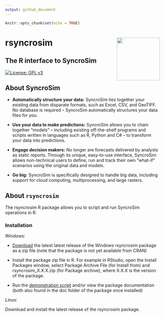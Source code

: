 ```yaml
---
output: github_document
---
```


```r
knitr::opts_chunk$set(echo = TRUE)
```

# rsyncrosim <img src="inst/images/sticker.png" align="right" width=140/>
## The R interface to SyncroSim

[![License: GPL v3](https://img.shields.io/badge/License-GPL%20v3-blue.svg)](http://www.gnu.org/licenses/gpl-3.0)

## About SyncroSim

- **Automatically structure your data:**
SyncroSim ties together your existing data from disparate formats, such as Excel, CSV, and GeoTIFF. No database is required – SyncroSim automatically structures your data files for you.

- **Use your data to make predictions:**
SyncroSim allows you to chain together “models” – including existing off-the-shelf programs and scripts written in languages such as R, Python and C# – to transform your data into predictions.

- **Engage decision makers:**
No longer are forecasts delivered by analysts as static reports. Through its unique, easy-to-use interface, SyncroSim allows non-technical users to define, run and track their own “what-if” scenarios using the original data and models.

- **Go big:**
SyncroSim is specifically designed to handle big data, including support for cloud computing, multiprocessing, and large rasters.

## About `rsyncrosim`
The rsyncrosim R package allows you to script and run SyncroSim operations in R. 

### Installation
_Windows:_

- [Download](https://github.com/syncrosim/rsyncrosim/releases/) the latest latest release of the Windows rsyncrosim package as a zip file (note that the package is not yet available from CRAN)

- Install the package zip file in R. For example in RStudio, open the Install Packages window, select Package Archive File (for Install from) and rsyncrosim_X.X.X.zip (for Package archive), where X.X.X is the version of the package.

- Run the [demonstration script](https://github.com/syncrosim/rsyncrosim/blob/dev/demo/rsyncrosim-demo.R) and/or view the package documentation (both also found in the doc folder of the package once installed)

_Linux:_ 

Download and install the latest release of the rsyncrosim package.